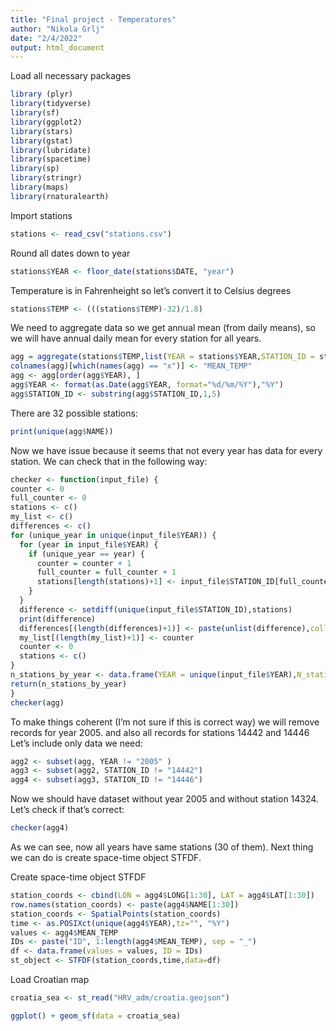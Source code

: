 ```yaml
---
title: "Final project - Temperatures"
author: "Nikola Grlj"
date: "2/4/2022"
output: html_document
---
```


Load all necessary packages
```r
library (plyr)
library(tidyverse)
library(sf)
library(ggplot2)
library(stars)
library(gstat)
library(lubridate)
library(spacetime)
library(sp)
library(stringr)
library(maps)
library(rnaturalearth)
```

Import stations
```r
stations <- read_csv("stations.csv")
```

Round all dates down to year
```r
stations$YEAR <- floor_date(stations$DATE, "year")
```

Temperature is in Fahrenheight so let's convert it to Celsius degrees
```r
stations$TEMP <- (((stations$TEMP)-32)/1.8)
```

We need to aggregate data so we get annual mean (from daily means), so we will have annual daily mean for every station for all years.
```r
agg = aggregate(stations$TEMP,list(YEAR = stations$YEAR,STATION_ID = stations$STATION,NAME = stations$NAME,LAT = stations$LATITUDE,LONG = stations$LONGITUDE,ELEVATION = stations$ELEVATION), mean)
colnames(agg)[which(names(agg) == "x")] <- "MEAN_TEMP"
agg <- agg[order(agg$YEAR), ]
agg$YEAR <- format(as.Date(agg$YEAR, format="%d/%m/%Y"),"%Y")
agg$STATION_ID <- substring(agg$STATION_ID,1,5)
```

There are 32 possible stations:
```r
print(unique(agg$NAME))
```

Now we have issue because it seems that not every year has data for every station.
We can check that in the following way:
```r
checker <- function(input_file) {
counter <- 0
full_counter <- 0
stations <- c()
my_list <- c()
differences <- c()
for (unique_year in unique(input_file$YEAR)) {
  for (year in input_file$YEAR) {
    if (unique_year == year) {
      counter = counter + 1
      full_counter = full_counter + 1
      stations[length(stations)+1] <- input_file$STATION_ID[full_counter]
    }
  }
  difference <- setdiff(unique(input_file$STATION_ID),stations)
  print(difference)
  differences[(length(differences)+1)] <- paste(unlist(difference),collapse=",")
  my_list[(length(my_list)+1)] <- counter
  counter <- 0
  stations <- c()
}
n_stations_by_year <- data.frame(YEAR = unique(input_file$YEAR),N_stations = my_list, DIFFERENCE_ID = differences)
return(n_stations_by_year)
}
checker(agg)
```

To make things coherent (I'm not sure if this is correct way) we will remove records for year 2005. and also all records for stations 14442 and 14446
Let's include only data we need:
```r
agg2 <- subset(agg, YEAR != "2005" )
agg3 <- subset(agg2, STATION_ID != "14442")
agg4 <- subset(agg3, STATION_ID != "14446")
```
Now we should have dataset without year 2005 and without station 14324. Let's check if that's correct:
```r
checker(agg4)
```
As we can see, now all years have same stations (30 of them). Next thing we can do is create space-time object STFDF.


Create space-time object STFDF
```r
station_coords <- cbind(LON = agg4$LONG[1:30], LAT = agg4$LAT[1:30])
row.names(station_coords) <- paste(agg4$NAME[1:30])
station_coords <- SpatialPoints(station_coords)
time <- as.POSIXct(unique(agg4$YEAR),tz="", "%Y")
values <- agg4$MEAN_TEMP
IDs <- paste("ID", 1:length(agg4$MEAN_TEMP), sep = "_")
df <- data.frame(values = values, ID = IDs)
st_object <- STFDF(station_coords,time,data=df)
```
Load Croatian map
```r
croatia_sea <- st_read("HRV_adm/croatia.geojson")
```
```r
ggplot() + geom_sf(data = croatia_sea)
```